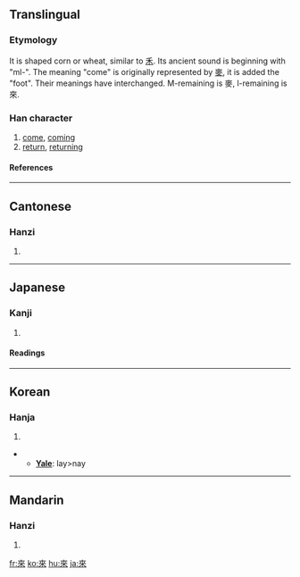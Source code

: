 {{see|来|徠}}

==Translingual==
{{stroke order|type=animate}}
===Etymology===
It is shaped corn or wheat, similar to [[禾]]. Its ancient sound is beginning with "ml-". The meaning "come" is originally represented by [[麥]], it is added the "foot". Their meanings have interchanged. M-remaining is 麥, l-remaining is 來.
===Han character===
{{Han char|rn=9|rad=人|as=06|sn=8|four=4090<sub>8</sub>|canj=木人人 (DOO)}}
# [[come]], [[coming]]
# [[return]], [[returning]]
====References====
{{Han ref|kx=0101.160|dkj=00581|dj=0214.080|hdz=10141.080|uh=4F86|ud=20358|bh=A8D3|bd=43219}}
----

==Cantonese==
===Hanzi===
{{yue-hanzi|jyut=|y=loi4}}
# {{defn|Cantonese}}
----
==Japanese==
===Kanji===
{{ja-kanji|grade=|rs=人06}}
# {{defn|Japanese}} 
====Readings====
{{ja-readings|on=らい (rai)|kun=[[くる]] (kuru)}}
----
==Korean==
===Hanja===
{{ko-hanja|hangeul=래>내|rv=rae>nae|mr=rae>nae}}
# {{defn|Korean}}
** '''[[Yale]]''': lay>nay
----
==Mandarin==
===Hanzi===
{{cmn-hanzi|sim=来|pin=[[lái]] ([[lai2]])|wg=lai<sup>2</sup>}}
# {{defn|Mandarin}}

[[fr:來]]
[[ko:來]]
[[hu:來]]
[[ja:來]]